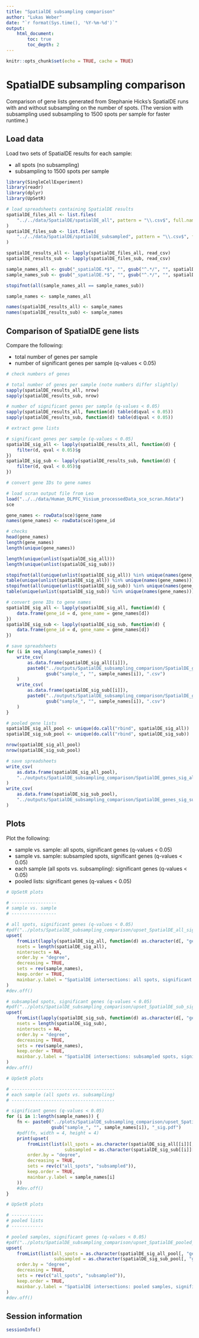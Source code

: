 ```yaml
---
title: "SpatialDE subsampling comparison"
author: "Lukas Weber"
date: "`r format(Sys.time(), '%Y-%m-%d')`"
output: 
    html_document:
        toc: true
        toc_depth: 2
---
```


```r
knitr::opts_chunk$set(echo = TRUE, cache = TRUE)
```


# SpatialDE subsampling comparison

Comparison of gene lists generated from Stephanie Hicks's SpatialDE runs with and without subsampling on the number of spots. (The version with subsampling used subsampling to 1500 spots per sample for faster runtime.)


## Load data

Load two sets of SpatialDE results for each sample:

- all spots (no subsampling)
- subsampling to 1500 spots per sample


```r
library(SingleCellExperiment)
library(readr)
library(dplyr)
library(UpSetR)
```


```r
# load spreadsheets containing SpatialDE results
spatialDE_files_all <- list.files(
    "../../data/SpatialDE/spatialDE_all", pattern = "\\.csv$", full.names = TRUE
)
spatialDE_files_sub <- list.files(
    "../../data/SpatialDE/spatialDE_subsampled", pattern = "\\.csv$", full.names = TRUE
)

spatialDE_results_all <- lapply(spatialDE_files_all, read_csv)
spatialDE_results_sub <- lapply(spatialDE_files_sub, read_csv)

sample_names_all <- gsub("_spatialDE.*$", "", gsub("^.*/", "", spatialDE_files_all))
sample_names_sub <- gsub("_spatialDE.*$", "", gsub("^.*/", "", spatialDE_files_sub))

stopifnot(all(sample_names_all == sample_names_sub))

sample_names <- sample_names_all

names(spatialDE_results_all) <- sample_names
names(spatialDE_results_sub) <- sample_names
```


## Comparison of SpatialDE gene lists

Compare the following:

- total number of genes per sample
- number of significant genes per sample (q-values < 0.05)

```r
# check numbers of genes

# total number of genes per sample (note numbers differ slightly)
sapply(spatialDE_results_all, nrow)
sapply(spatialDE_results_sub, nrow)

# number of significant genes per sample (q-values < 0.05)
sapply(spatialDE_results_all, function(d) table(d$qval < 0.05))
sapply(spatialDE_results_sub, function(d) table(d$qval < 0.05))
```


```r
# extract gene lists

# significant genes per sample (q-values < 0.05)
spatialDE_sig_all <- lapply(spatialDE_results_all, function(d) {
    filter(d, qval < 0.05)$g
})
spatialDE_sig_sub <- lapply(spatialDE_results_sub, function(d) {
    filter(d, qval < 0.05)$g
})
```


```r
# convert gene IDs to gene names

# load scran output file from Leo
load("../../data/Human_DLPFC_Visium_processedData_sce_scran.Rdata")
sce

gene_names <- rowData(sce)$gene_name
names(gene_names) <- rowData(sce)$gene_id

# checks
head(gene_names)
length(gene_names)
length(unique(gene_names))

length(unique(unlist(spatialDE_sig_all)))
length(unique(unlist(spatialDE_sig_sub)))

stopifnot(all(unique(unlist(spatialDE_sig_all)) %in% unique(names(gene_names))))
table(unique(unlist(spatialDE_sig_all)) %in% unique(names(gene_names)))
stopifnot(all(unique(unlist(spatialDE_sig_sub)) %in% unique(names(gene_names))))
table(unique(unlist(spatialDE_sig_sub)) %in% unique(names(gene_names)))

# convert gene IDs to gene names
spatialDE_sig_all <- lapply(spatialDE_sig_all, function(d) {
    data.frame(gene_id = d, gene_name = gene_names[d])
})
spatialDE_sig_sub <- lapply(spatialDE_sig_sub, function(d) {
    data.frame(gene_id = d, gene_name = gene_names[d])
})
```


```r
# save spreadsheets
for (i in seq_along(sample_names)) {
    write_csv(
        as.data.frame(spatialDE_sig_all[[i]]), 
        paste0("../outputs/SpatialDE_subsampling_comparison/SpatialDE_genes_sig_all_", 
               gsub("sample_", "", sample_names[i]), ".csv")
    )
    write_csv(
        as.data.frame(spatialDE_sig_sub[[i]]), 
        paste0("../outputs/SpatialDE_subsampling_comparison/SpatialDE_genes_sig_sub_", 
               gsub("sample_", "", sample_names[i]), ".csv")
    )
}
```


```r
# pooled gene lists
spatialDE_sig_all_pool <- unique(do.call("rbind", spatialDE_sig_all))
spatialDE_sig_sub_pool <- unique(do.call("rbind", spatialDE_sig_sub))

nrow(spatialDE_sig_all_pool)
nrow(spatialDE_sig_sub_pool)

# save spreadsheets
write_csv(
    as.data.frame(spatialDE_sig_all_pool), 
    "../outputs/SpatialDE_subsampling_comparison/SpatialDE_genes_sig_all_pooled.csv"
)
write_csv(
    as.data.frame(spatialDE_sig_sub_pool), 
    "../outputs/SpatialDE_subsampling_comparison/SpatialDE_genes_sig_sub_pooled.csv"
)
```


## Plots

Plot the following:

- sample vs. sample: all spots, significant genes (q-values < 0.05)
- sample vs. sample: subsampled spots, significant genes (q-values < 0.05)
- each sample (all spots vs. subsampling): significant genes (q-values < 0.05)
- pooled lists: significant genes (q-values < 0.05)

```r
# UpSetR plots

# -----------------
# sample vs. sample
# -----------------

# all spots, significant genes (q-values < 0.05)
#pdf("../plots/SpatialDE_subsampling_comparison/upset_SpatialDE_all_sig.pdf", width = 12, height = 10)
upset(
    fromList(lapply(spatialDE_sig_all, function(d) as.character(d[, "gene_id"]))), 
    nsets = length(spatialDE_sig_all), 
    nintersects = NA, 
    order.by = "degree", 
    decreasing = TRUE, 
    sets = rev(sample_names), 
    keep.order = TRUE, 
    mainbar.y.label = "SpatialDE intersections: all spots, significant genes (q-values < 0.05)"
)
#dev.off()

# subsampled spots, significant genes (q-values < 0.05)
#pdf("../plots/SpatialDE_subsampling_comparison/upset_SpatialDE_sub_sig.pdf", width = 12, height = 10)
upset(
    fromList(lapply(spatialDE_sig_sub, function(d) as.character(d[, "gene_id"]))), 
    nsets = length(spatialDE_sig_sub), 
    nintersects = NA, 
    order.by = "degree", 
    decreasing = TRUE, 
    sets = rev(sample_names), 
    keep.order = TRUE, 
    mainbar.y.label = "SpatialDE intersections: subsampled spots, significant genes (q-values < 0.05)"
)
#dev.off()
```


```r
# UpSetR plots

# ---------------------------------------
# each sample (all spots vs. subsampling)
# ---------------------------------------

# significant genes (q-values < 0.05)
for (i in 1:length(sample_names)) {
    fn <- paste0("../plots/SpatialDE_subsampling_comparison/upset_SpatialDE_subsampling_comparison_", 
                 gsub("sample_", "", sample_names[i]), "_sig.pdf")
    #pdf(fn, width = 4, height = 4)
    print(upset(
        fromList(list(all_spots = as.character(spatialDE_sig_all[[i]][, "gene_id"]), 
                      subsampled = as.character(spatialDE_sig_sub[[i]][, "gene_id"]))), 
        order.by = "degree", 
        decreasing = TRUE, 
        sets = rev(c("all_spots", "subsampled")), 
        keep.order = TRUE, 
        mainbar.y.label = sample_names[i]
    ))
    #dev.off()
}
```


```r
# UpSetR plots

# ------------
# pooled lists
# ------------

# pooled samples, significant genes (q-values < 0.05)
#pdf("../plots/SpatialDE_subsampling_comparison/upset_SpatialDE_pooled_sig.pdf", width = 5, height = 6)
upset(
    fromList(list(all_spots = as.character(spatialDE_sig_all_pool[, "gene_id"]), 
                  subsampled = as.character(spatialDE_sig_sub_pool[, "gene_id"]))), 
    order.by = "degree", 
    decreasing = TRUE, 
    sets = rev(c("all_spots", "subsampled")), 
    keep.order = TRUE, 
    mainbar.y.label = "SpatialDE intersections: pooled samples, significant genes (q-values < 0.05)"
)
#dev.off()
```


## Session information

```r
sessionInfo()
```



